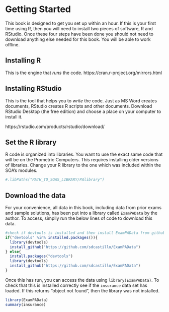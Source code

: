 # Getting Started {#intro}

This book is designed to get you set up within an hour.  If this is your first time using R, then you will need to install two pieces of software, R and RStudio.  Once these four steps have been done you should not need to download anything else needed for this book.  You will be able to work offline.

## Installing R

This is the engine that *runs* the code.  https://cran.r-project.org/mirrors.html

## Installing RStudio

This is the tool that helps you to *write* the code.  Just as MS Word creates documents, RStudio creates R scripts and other documents.  Download RStudio Desktop (the free edition) and choose a place on your computer to install it.

https://rstudio.com/products/rstudio/download/

## Set the R library

R code is organized into libraries.  You want to use the exact same code that will be on the Prometric Computers.  This requires installing older versions of libraries.  Change your R library to the one which was included within the SOA's modules.

```r
#.libPaths("PATH_TO_SOAS_LIBRARY/PAlibrary")
```

## Download the data

For your convenience, all data in this book, including data from prior exams and sample solutions, has been put into a library called `ExamPAData` by the author.  To access, simplly run the below lines of code to download this data.

```r
#check if devtools is installed and then install ExamPAData from github
if("devtools" %in% installed.packages()){
  library(devtools)
  install_github("https://github.com/sdcastillo/ExamPAData")
} else{
  install.packages("devtools")
  library(devtools)
  install_github("https://github.com/sdcastillo/ExamPAData")
}
```

Once this has run, you can access the data using `library(ExamPAData)`.  To check that this is installed correctly see if the `insurance` data set has loaded.  If this returns "object not found", then the library was not installed.

```r
library(ExamPAData)
summary(insurance)
```


